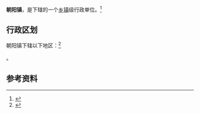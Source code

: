 {{中国乡级行政区|14/07/25/100/000}}

'''朝阳镇'''，是{{PRC admin/fullname|14/07/25/100/000|3}}下辖的一个[[乡镇|乡镇]]级行政单位。<ref>{{PRC admin/ref sgc|{{PRC admin/parent|14/07/25/100/000}}}}</ref>

== 行政区划 ==

朝阳镇下辖以下地区：<ref>{{PRC admin/ref sgc|14/07/25/100/000}}</ref>

{{PRC admin/children|14/07/25/100/000}}。

== 参考资料 ==

{{reflist}}

{{行政区划小作品}}
{{PRC admin/navcat|14/07/25/100/000}}